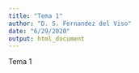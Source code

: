 ```yaml
---
title: "Tema 1"
author: "D. S. Fernandez del Viso"
date: "6/29/2020"
output: html_document
---
```


Tema 1